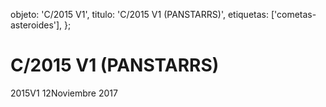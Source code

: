
  objeto: 'C/2015 V1',
  titulo: 'C/2015 V1 (PANSTARRS)',
  etiquetas: ['cometas-asteroides'],
};

# C/2015 V1 (PANSTARRS)

<Imagen
  src="registro/c2015-v1_20171112_1_2015v2_20171112_i88.jpg"
  fecha="20171112"
/>

2015V1 12Noviembre 2017
